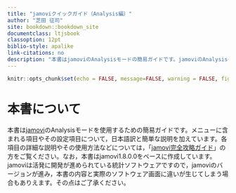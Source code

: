```yaml
--- 
title: "jamoviクイックガイド（Analysis編）"
author: "芝田 征司"
site: bookdown::bookdown_site
documentclass: ltjsbook
classoption: 12pt
biblio-style: apalike
link-citations: no
description: "本書はjamoviのAnalysisモードの簡易ガイドです。jamoviのAnalysisモードに含まれるメニュー項目およびその設定項目について，簡単な説明を加えています。"
---
```


```r
knitr::opts_chunk$set(echo = FALSE, message=FALSE, warning = FALSE, fig.align = 'center', out.width='80%')
```

# 本書について {-}
本書は[jamovi](https://jamovi.org)のAnalysisモードを使用するための簡易ガイドです。メニューに含まれる項目やその設定項目について，日本語訳と簡単な説明を加えています。各項目の詳細な説明やその使用方法などについては，「[jamovi完全攻略ガイド](https://bookdown.org/sbtseiji/jamovi_complete_guide/)」の方をご覧ください。なお，本書はjamovi1.8.0.0をベースに作成しています。jamoviは活発に開発が進められている統計ソフトウェアですので，jamoviのバージョンが進み，本書の内容と実際のソフトウェア画面に違いが生じてしまう場合もありえます。その点はご了承ください。

